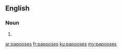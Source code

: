 ==English==

===Noun===
{{head|en|plural}}

# {{plural of|papoose|lang=en}}

[[ar:papooses]]
[[fr:papooses]]
[[ku:papooses]]
[[my:papooses]]